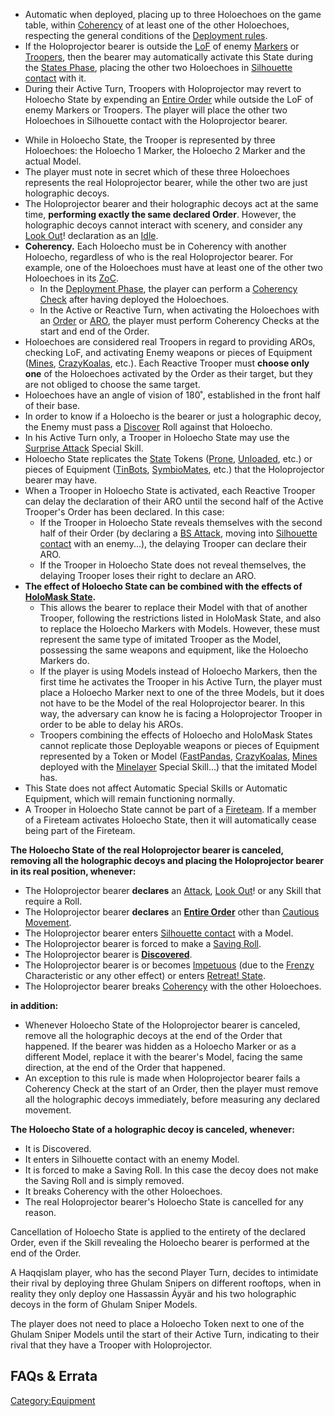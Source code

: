 {{section-game-states}}
{{section-equipment}}


{{n4only}}
{{n4list}}

{{image | name=holoecho1-550.jpg | style=128inline }}
{{image | name=holoecho2_550.jpg | style= 128inline }}

{{skillbox |black| HOLOECHO | }}
{{skill-label | Marker }}
{{activation}}
* Automatic when deployed, placing up to three Holoechoes on the game table, within [[Coherency]] of at least one of the other Holoechoes, respecting the general conditions of the [[Deployment Rules|Deployment rules]].
* If the Holoprojector bearer is outside the [[LoF]] of enemy [[Markers]] or [[Troopers]], then the bearer may automatically activate this State during the [[States Phase]], placing the other two Holoechoes in [[Silhouette contact]] with it.
* During their Active Turn, Troopers with Holoprojector may revert to Holoecho State by expending an [[Entire Order]] while outside the LoF of enemy Markers or Troopers. The player will place the other two Holoechoes in Silhouette contact with the Holoprojector bearer.
{{effects}}
* While in Holoecho State, the Trooper is represented by three Holoechoes: the Holoecho 1 Marker, the Holoecho 2 Marker and the actual Model.
* The player must note in secret which of these three Holoechoes represents the real Holoprojector bearer, while the other two are just holographic decoys.
* The Holoprojector bearer and their holographic decoys act at the same time, '''performing exactly the same declared Order'''. However, the holographic decoys cannot interact with scenery, and consider any [[Look Out]]! declaration as an [[Idle]].
* '''Coherency.''' Each Holoecho must be in Coherency with another Holoecho, regardless of who is the real Holoprojector bearer. For example, one of the Holoechoes must have at least one of the other two Holoechoes in its [[ZoC]].
** In the [[Deployment Phase]], the player can perform a [[Coherency|Coherency Check]] after having deployed the Holoechoes.
** In the Active or Reactive Turn, when activating the Holoechoes with an [[Order]] or [[ARO]], the player must perform Coherency Checks at the start and end of the Order.
* Holoechoes are considered real Troopers in regard to providing AROs, checking LoF, and activating Enemy weapons or pieces of Equipment ([[Mines]], [[CrazyKoala]]s, etc.). Each Reactive Trooper must '''choose only one''' of the Holoechoes activated by the Order as their target, but they are not obliged to choose the same target.
* Holoechoes have an angle of vision of 180˚, established in the front half of their base. 
* In order to know if a Holoecho is the bearer or just a holographic decoy, the Enemy must pass a [[Discover]] Roll against that Holoecho.
* In his Active Turn only, a Trooper in Holoecho State may use the [[Surprise Attack]] Special Skill.
* Holoecho State replicates the [[State]] Tokens ([[Prone]], [[Unloaded]], etc.) or pieces of Equipment ([[TinBot]]s, [[SymbioMate]]s, etc.) that the Holoprojector bearer may have.
* When a Trooper in Holoecho State is activated, each Reactive Trooper can delay the declaration of their ARO until the second half of the Active Trooper's Order has been declared. In this case:
** If the Trooper in Holoecho State reveals themselves with the second half of their Order (by declaring a [[BS Attack]], moving into [[Silhouette contact]] with an enemy...), the delaying Trooper can declare their ARO.
** If the Trooper in Holoecho State does not reveal themselves, the delaying Trooper loses their right to declare an ARO.
* '''The effect of Holoecho State can be combined with the effects of [[HoloMask State]].'''
** This allows the bearer to replace their Model with that of another Trooper, following the restrictions listed in HoloMask State, and also to replace the Holoecho Markers with Models. However, these must represent the same type of imitated Trooper as the Model, possessing the same weapons and equipment, like the Holoecho Markers do.
** If the player is using Models instead of Holoecho Markers, then the first time he activates the Trooper in his Active Turn, the player must place a Holoecho Marker next to one of the three Models, but it does not have to be the Model of the real Holoprojector bearer. In this way, the adversary can know he is facing a Holoprojector Trooper in order to be able to delay his AROs.
** Troopers combining the effects of Holoecho and HoloMask States cannot replicate those Deployable weapons or pieces of Equipment represented by a Token or Model ([[FastPanda]]s, [[CrazyKoala]]s, [[Mines]] deployed with the [[Minelayer]] Special Skill...) that the imitated Model has. 
* This State does not affect Automatic Special Skills or Automatic Equipment, which will remain functioning normally.
* A Trooper in Holoecho State cannot be part of a [[Fireteam]]. If a member of a Fireteam activates Holoecho State, then it will automatically cease being part of the Fireteam.
{{cancellation}}
'''The Holoecho State of the real Holoprojector bearer is canceled, removing all the holographic decoys and placing the Holoprojector bearer in its real position, whenever:'''
* The Holoprojector bearer '''declares''' an [[Attack]], [[Look Out]]! or any Skill that require a Roll.
* The Holoprojector bearer '''declares''' an '''[[Entire Order]]''' other than [[Cautious Movement]].
* The Holoprojector bearer enters [[Silhouette contact]] with a Model.
* The Holoprojector bearer is forced to make a [[Saving Roll]].
* The Holoprojector bearer is '''[[Discover]]ed'''.
* The Holoprojector bearer is or becomes [[Impetuous]] (due to the [[Frenzy]] Characteristic or any other effect) or enters [[Retreat! State]].
* The Holoprojector bearer breaks [[Coherency]] with the other Holoechoes.

'''in addition:'''
* Whenever Holoecho State of the Holoprojector bearer is canceled, remove all the holographic decoys at the end of the Order that happened. If the bearer was hidden as a Holoecho Marker or as a different Model, replace it with the bearer's Model, facing the same direction, at the end of the Order that happened.
* An exception to this rule is made when Holoprojector bearer fails a Coherency Check at the start of an Order, then the player must remove all the holographic decoys immediately, before measuring any declared movement.
'''The Holoecho State of a holographic decoy is canceled, whenever:'''
* It is Discovered.
* It enters in Silhouette contact with an enemy Model.
* It is forced to make a Saving Roll. In this case the decoy does not make the Saving Roll and is simply removed.
* It breaks Coherency with the other Holoechoes.
* The real Holoprojector bearer's Holoecho State is cancelled for any reason.


{{important-start}}
Cancellation of Holoecho State is applied to the entirety of the declared Order, even if the Skill revealing the Holoecho bearer is performed at the end of the Order. 
{{important-end}}


{{greybox-start | Example of Deployment of Holoechoes As Models }}
{{image | name=eng-holoecho-example-1024.jpg | style=512border }}
{{greybox-end}}


{{greybox-start | Example of Holoecho State and Models }}
A Haqqislam player, who has the second Player Turn, decides to intimidate their rival by deploying three Ghulam Snipers on different rooftops, when in reality they only deploy one Hassassin Áyyär and his two holographic decoys in the form of Ghulam Sniper Models.  

The player does not need to place a Holoecho Token next to one of the Ghulam Sniper Models until the start of their Active Turn, indicating to their rival that they have a Trooper with Holoprojector. 
{{greybox-end}}


== FAQs & Errata ==

{{faqbox |
type = faq |
title = N4 FAQ |
version = 1.3, Nov 2022 |
q = Q: In the Deployment Phase do you have to check ZoC when a Trooper uses Minelayer, or Coherency when deploying Decoys or Holoechoes?  |
a = A: Yes, but your opponent must look away so that you can check the ZoC/Coherency without revealing Private Information. |
related = [[Coherency]], [[Decoy]], [[Deployment Phase]], [[Holoecho State]], [[Minelayer]] }}


{{faqbox |
type = faq |
title = N4 FAQ |
version = 1.3, Nov 2022 |
q = Q: How do Hidden Deployment and Holoecho States interact? |
a = A: If a Trooper deploys in Hidden Deployment State and in Holoecho State, the player must write down the positions of the three Holoechoes on the game table, and which of them is the real Trooper. When the Trooper's Hidden Deployment State is cancelled you must perform a Coherency Check. Any Holoechoes that are out of Coherency have their Holoecho State cancelled. |
related = [[Hidden Deployment State]], [[Holoecho State]] }}


{{faqbox |
type = faq |
title = N4 FAQ |
version = 1.3, Nov 2022 |
q = Q: Do Holoechoes block Line of Fire? |
a = A: Yes. |
related = [[Holoecho State]] }}

{{n4end}}



[[Category:Equipment]]